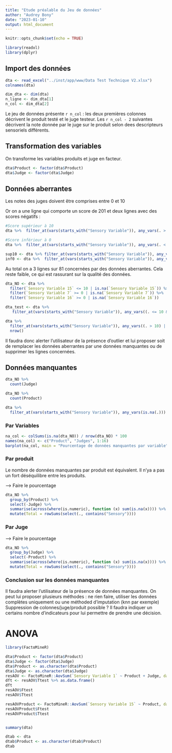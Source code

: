 ```yaml
---
title: "Etude préalable du Jeu de données"
author: "Audrey Bony"
date: "2023-01-10"
output: html_document
---
```


```r
knitr::opts_chunk$set(echo = TRUE)
```

```r
library(readxl)
library(dplyr)
```
## Import des données

```r
dta <- read_excel("../inst/app/www/Data Test Technique V2.xlsx")
colnames(dta)
```

```r
dim_dta <- dim(dta)
n_ligne <- dim_dta[1]
n_col <- dim_dta[2]
```

Le jeu de données présente `r n_col` : les deux premières colonnes décrivent le produit testé et le juge testeur. Les `r n_col - 2` suivantes décrivent la note donnée par le juge sur le produit selon dees descripteurs sensoriels différents.

## Transformation des variables

On transforme les variables produits et juge en facteur.

```r
dta$Product <- factor(dta$Product)
dta$Judge <- factor(dta$Judge)
```

## Données aberrantes

Les notes des juges doivent être comprises entre 0 et 10

Or on a une ligne qui comporte un score de 201 et deux lignes avec des scores négatifs :
```r
#Score supérieur à 10
dta %>%  filter_at(vars(starts_with("Sensory Variable")), any_vars(. > 10))

#Score inférieur à 0
dta %>%  filter_at(vars(starts_with("Sensory Variable")), any_vars(. < 0))
```

```r
sup10 <- dta %>% filter_at(vars(starts_with("Sensory Variable")), any_vars(. > 10)) %>% nrow()
inf0 <- dta %>%  filter_at(vars(starts_with("Sensory Variable")), any_vars(. < 0)) %>% nrow()
```

Au total on a 3 lignes sur 81 concernées par des données aberrantes. Cela reste faible, ce qui est rassurant sur la qualité des données.

```r
dta_NO <- dta %>% 
  filter(`Sensory Variable 15` <= 10 | is.na(`Sensory Variable 15`)) %>% 
  filter(`Sensory Variable 7` >= 0 | is.na(`Sensory Variable 7`)) %>% 
  filter(`Sensory Variable 16` >= 0 | is.na(`Sensory Variable 16`))

dta_test <- dta %>% 
   filter_at(vars(starts_with("Sensory Variable")), any_vars((. <= 10 & .>=0) | is.na(.))) 

dta %>% 
  filter_at(vars(starts_with("Sensory Variable")), any_vars((. > 10) | (. < 0))) %>% 
  nrow()
```


Il faudra donc alerter l'utilisateur de la présence d'outlier et lui proposer soit de remplacer les données aberrantes par une données manquantes ou de supprimer les lignes concernées.

## Données manquantes

```r
dta_NO %>% 
  count(Judge)

dta_NO %>% 
  count(Product)

dta %>% 
  filter_at(vars(starts_with("Sensory Variable")), any_vars(is.na(.)))
```

### Par Variables
```r
na_col <- colSums(is.na(dta_NO)) / nrow(dta_NO) * 100
names(na_col) <- c("Product", "Judges", 1:16)
barplot(na_col, main = "Pourcentage de données manquantes par variable", ylim = c(0,100))
```

### Par produit

Le nombre de données manquantes par produit est équivalent. Il n'ya a pas un fort déséquilibre entre les produits.

--> Faire le pourcentage 
```r
dta_NO %>% 
  group_by(Product) %>% 
  select(-Judge) %>% 
  summarise(across(where(is.numeric), function (x) sum(is.na(x)))) %>% 
  mutate(Total = rowSums(select(., contains("Sensory"))))
```

### Par Juge

--> Faire le pourcentage
```r
dta_NO %>% 
  group_by(Judge) %>% 
  select(-Product) %>% 
  summarise(across(where(is.numeric), function (x) sum(is.na(x)))) %>% 
  mutate(Total = rowSums(select(., contains("Sensory"))))
```
### Conclusion sur les données manquantes

Il faudra alerter l'utilisateur de la présence de données manquantes. 
On peut lui proposer plusieurs méthodes : ne rien faire, utiliser les données complètes uniquement ou une méthoded d'imputation (knn par exemple)
Suppression de colonnes/juge/produit possible ?
Il faudra indiquer un certains nombre d'indicateurs pour lui permettre de prendre une décision.


# ANOVA

```r
library(FactoMineR)

dta$Product <- factor(dta$Product)
dta$Judge <- factor(dta$Judge)
dta$Product <- as.character(dta$Product)
dta$Judge <- as.character(dta$Judge)
resAOV <- FactoMineR::AovSum(`Sensory Variable 1` ~ Product + Judge, data = dta)
dft <- resAOV$Ttest %>% as.data.frame()
dft
resAOV$Ftest
resAOV$Ttest

resAOVProduct <- FactoMineR::AovSum(`Sensory Variable 15` ~ Product, data = dta)
resAOVProduct$Ftest
resAOVProduct$Ttest


summary(dta)

dtab <- dta
dtab$Product <- as.character(dtab$Product)
dtab
```
